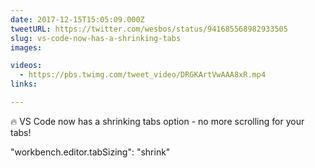 ```yaml
---
date: 2017-12-15T15:05:09.000Z
tweetURL: https://twitter.com/wesbos/status/941685568982933505
slug: vs-code-now-has-a-shrinking-tabs
images:

videos:
  - https://pbs.twimg.com/tweet_video/DRGKArtVwAAA8xR.mp4
links:

---
```

🔥 VS Code now has a shrinking tabs option - no more scrolling for your tabs!

"workbench.editor.tabSizing": "shrink"
